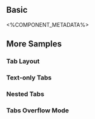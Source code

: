 
## Basic
<Basic />

<%COMPONENT_METADATA%>

## More Samples

### Tab Layout
<TabLayout />

### Text-only Tabs
<TextOnlyTabs />

### Nested Tabs
<NestedTabs />

### Tabs Overflow Mode
<TabsOverflowMode />

